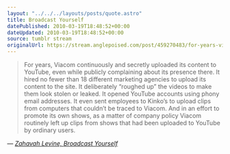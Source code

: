 ```yaml
---
layout: "../../../layouts/posts/quote.astro"
title: Broadcast Yourself
datePublished: 2010-03-19T18:48:52+00:00
dateUpdated: 2010-03-19T18:48:52+00:00
source: tumblr stream
originalUrl: https://stream.anglepoised.com/post/459270483/for-years-viacom-continuously-and-secretly
---
```


> For years, Viacom continuously and secretly uploaded its content to YouTube, even while publicly complaining about its presence there. It hired no fewer than 18 different marketing agencies to upload its content to the site. It deliberately &ldquo;roughed up&rdquo; the videos to make them look stolen or leaked. It opened YouTube accounts using phony email addresses. It even sent employees to Kinko&rsquo;s to upload clips from computers that couldn&rsquo;t be traced to Viacom. And in an effort to promote its own shows, as a matter of company policy Viacom routinely left up clips from shows that had been uploaded to YouTube by ordinary users.

— <cite>[Zahavah Levine, _Broadcast Yourself_](http://youtube-global.blogspot.com/2010/03/broadcast-yourself.html)</cite>
